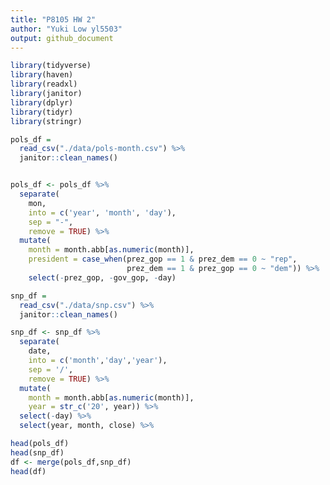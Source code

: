 ```yaml
---
title: "P8105 HW 2"
author: "Yuki Low yl5503"
output: github_document
---
```


```r
library(tidyverse)
library(haven)
library(readxl)
library(janitor)
library(dplyr)
library(tidyr)
library(stringr)

```

```r
pols_df = 
  read_csv("./data/pols-month.csv") %>%
  janitor::clean_names()


pols_df <- pols_df %>% 
  separate(
    mon,
    into = c('year', 'month', 'day'), 
    sep = "-", 
    remove = TRUE) %>% 
  mutate(
    month = month.abb[as.numeric(month)], 
    president = case_when(prez_gop == 1 & prez_dem == 0 ~ "rep",
                          prez_dem == 1 & prez_gop == 0 ~ "dem")) %>%
    select(-prez_gop, -gov_gop, -day)

```

```r
snp_df = 
  read_csv("./data/snp.csv") %>%
  janitor::clean_names()

snp_df <- snp_df %>% 
  separate(
    date, 
    into = c('month','day','year'),
    sep = '/',
    remove = TRUE) %>% 
  mutate(
    month = month.abb[as.numeric(month)],
    year = str_c('20', year)) %>% 
  select(-day) %>% 
  select(year, month, close) %>% 

```

```r
head(pols_df)
head(snp_df)
df <- merge(pols_df,snp_df)
head(df)
```